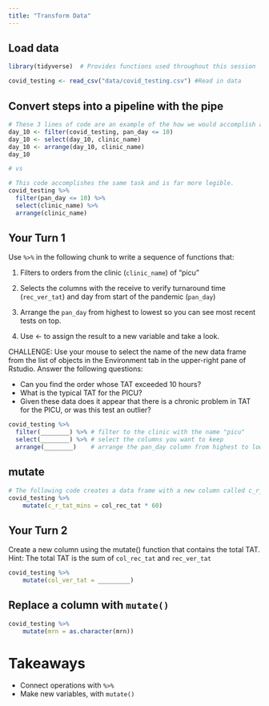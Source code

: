 ```yaml
---
title: "Transform Data"
---
```


## Load data

```r
library(tidyverse)  # Provides functions used throughout this session

covid_testing <- read_csv("data/covid_testing.csv") #Read in data
```

## Convert steps into a pipeline with the pipe

```r
# These 3 lines of code are an example of the how we would accomplish a multi-step analysis based on what we've learned so far. 
day_10 <- filter(covid_testing, pan_day <= 10)
day_10 <- select(day_10, clinic_name)
day_10 <- arrange(day_10, clinic_name)
day_10

# vs

# This code accomplishes the same task and is far more legible. 
covid_testing %>% 
  filter(pan_day <= 10) %>% 
  select(clinic_name) %>% 
  arrange(clinic_name)
```

## Your Turn 1

Use `%>%` in the following chunk to write a sequence of functions that: 

1. Filters to orders from the clinic (`clinic_name`) of "picu"

2. Selects the columns with the receive to verify turnaround time (`rec_ver_tat`) and day from start of the pandemic (`pan_day`)

3. Arrange the `pan_day` from highest to lowest so you can see most recent tests on top.

4. Use <- to assign the result to a new variable and take a look.

CHALLENGE: Use your mouse to select the name of the new data frame from the list of objects in the Environment tab in the upper-right pane of Rstudio. Answer the following questions:

- Can you find the order whose TAT exceeded 10 hours?
- What is the typical TAT for the PICU?
- Given these data does it appear that there is a chronic problem in TAT for the PICU, or was this test an outlier?

```r
covid_testing %>% 
  filter(________) %>% # filter to the clinic with the name "picu"
  select(________) %>% # select the columns you want to keep
  arrange(________)    # arrange the pan_day column from highest to lowest (check slide 42 the arrange section of this file to use the desc() function)
```

## mutate

```r
# The following code creates a data frame with a new column called c_r_tat_mins which contains the collect to receive TAT quantified in minutes.
covid_testing %>%
	mutate(c_r_tat_mins = col_rec_tat * 60)
```

## Your Turn 2
Create a new column using the mutate() function that contains the total TAT. 
Hint: The total TAT is the sum of `col_rec_tat` and `rec_ver_tat`

```r
covid_testing %>%
	mutate(col_ver_tat = _________)
```

## Replace a column with `mutate()`

```r
covid_testing %>%
	mutate(mrn = as.character(mrn))
```


# Takeaways

* Connect operations with `%>%`  
* Make new variables, with `mutate()`  
